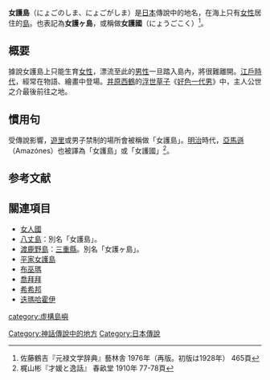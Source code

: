 '''女護島'''（にょごのしま、にょごがしま）是[[日本|日本]]傳說中的地名，在海上只有[[女性|女性]]居住的[[島|島]]。也表記為'''女護ヶ島'''，或稱做'''女護國'''（にょうごこく）<ref>佐藤鶴吉『元禄文学辞典』藝林舎 1976年（再版。初版は1928年） 465頁</ref>。

== 概要 ==
據說女護島上只能生育[[女性|女性]]，漂流至此的[[男性|男性]]一旦踏入島內，將很難離開。[[江戶時代|江戶時代]]，經常在物語、繪畫中登場。[[井原西鶴|井原西鶴]]的[[浮世草子|浮世草子]]《[[好色一代男|好色一代男]]》中，主人公世之介最後前往之地。

== 慣用句 ==
受傳說影響，[[遊廓|遊里]]或男子禁制的場所會被稱做「女護島」。[[明治|明治]]時代，[[亞馬遜|亞馬遜]]（Amazónes）也被譯為「女護島」或「女護國」<ref>梶山彬『才媛と逸話』 春畝堂 1910年 77-78頁</ref>。

== 参考文献 ==
{{reflist}}

== 關連項目 ==
* [[女人國|女人國]]
* [[八丈島|八丈島]]：別名「女護島」。
* [[渡鹿野島|渡鹿野島]]：[[三重縣|三重縣]]。別名「女護ヶ島」。
* [[平家女護島|平家女護島]]
*[[布巫瑪|布巫瑪]]
*[[喬拜拜|喬拜拜]]
*[[希希邦|希希邦]]
*[[迭瑪哈霍伊|迭瑪哈霍伊]]

[[category:虛構島嶼|category:虛構島嶼]]
[[Category:神話傳說中的地方|Category:神話傳說中的地方]]
[[Category:日本傳說|Category:日本傳說]]